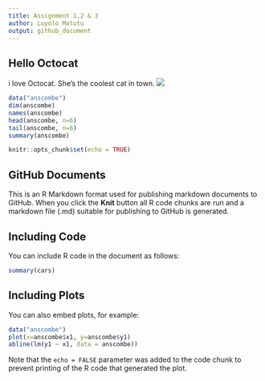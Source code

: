 ```yaml
---
title: Assignment 1,2 & 3
author: Luyolo Matutu
output: github_document
---
```

## Hello Octocat
i love Octocat. She's the coolest cat in town.
![]( https://dl.dropboxusercontent.com/u/11805474/painblogr/biostats/images/octocat.png)

```r
data("anscombe")
dim(anscombe)
names(anscombe)
head(anscombe, n=6)
tail(anscombe, n=6)
summary(anscombe)

knitr::opts_chunk$set(echo = TRUE)
```

## GitHub Documents

This is an R Markdown format used for publishing markdown documents to GitHub. When you click the **Knit** button all R code chunks are run and a markdown file (.md) suitable for publishing to GitHub is generated.

## Including Code

You can include R code in the document as follows:

```r
summary(cars)
```

## Including Plots

You can also embed plots, for example:

```r
data("anscombe")
plot(x=anscombe$x1, y=anscombe$y1)
abline(lm(y1 ~ x1, data = anscombe))

```

Note that the `echo = FALSE` parameter was added to the code chunk to prevent printing of the R code that generated the plot.
